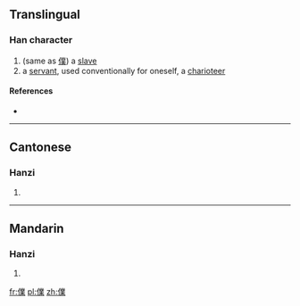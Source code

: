 ==Translingual==

===Han character===
{{Han char|rn=9|rad=人|as=13|sn=15|four=|canj=人廿金木 (OTCD)}}

# (same as [[僕]]) a [[slave]]
# a [[servant]], used conventionally for oneself, a [[charioteer]]

====References====
* {{Han ref|kx=0118.220|hdz=10224.110|uh=3492|ud=13458}}

----

==Cantonese==

===Hanzi===
{{yue-hanzi|jyut=[[buk3]]|y=buk6}}

# {{defn|lang=yue|sort=人13}}

----

==Mandarin==

===Hanzi===
{{cmn-hanzi|pin=[[pú]] ([[pu2]])|wg=p'u<sup>2</sup>}}

# {{defn|lang=cmn|sort=人13}}

[[fr:㒒]]
[[pl:㒒]]
[[zh:㒒]]